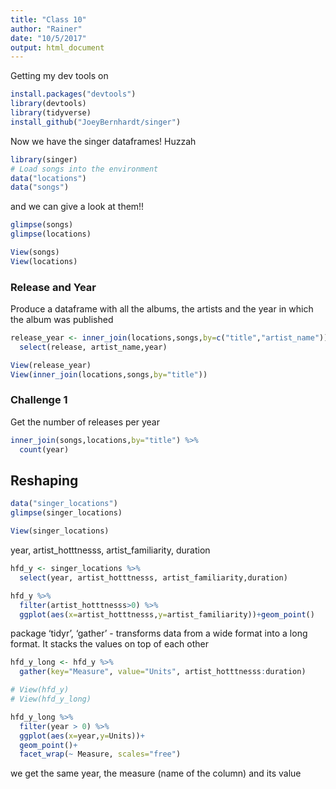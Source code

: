 ```yaml
---
title: "Class 10"
author: "Rainer"
date: "10/5/2017"
output: html_document
---
```

Getting my dev tools on
```r
install.packages("devtools")
library(devtools)
library(tidyverse)
install_github("JoeyBernhardt/singer")
```

Now we have the singer dataframes! Huzzah

```r
library(singer)
# Load songs into the environment
data("locations")
data("songs")
```

and we can give a look at them!!

```r
glimpse(songs)
glimpse(locations)
```

```r
View(songs)
View(locations)
```




### Release and Year

Produce a dataframe with all the albums, the artists and the year in which the album was published

```r
release_year <- inner_join(locations,songs,by=c("title","artist_name"))%>% 
  select(release, artist_name,year)

View(release_year)
View(inner_join(locations,songs,by="title"))
```

### Challenge 1

Get the number of releases per year

```r
inner_join(songs,locations,by="title") %>% 
  count(year)
```


## Reshaping
```r
data("singer_locations")
glimpse(singer_locations)

View(singer_locations)

```

year, artist_hotttnesss, artist_familiarity, duration

```r
hfd_y <- singer_locations %>% 
  select(year, artist_hotttnesss, artist_familiarity,duration)

hfd_y %>% 
  filter(artist_hotttnesss>0) %>% 
  ggplot(aes(x=artist_hotttnesss,y=artist_familiarity))+geom_point()
```

package 'tidyr', 'gather' - transforms data from a wide format into a long format. It stacks the values on top of each other

```r

hfd_y_long <- hfd_y %>% 
  gather(key="Measure", value="Units", artist_hotttnesss:duration)

# View(hfd_y)
# View(hfd_y_long)

hfd_y_long %>% 
  filter(year > 0) %>% 
  ggplot(aes(x=year,y=Units))+
  geom_point()+
  facet_wrap(~ Measure, scales="free")
```


we get the same year, the measure (name of the column) and its value





